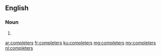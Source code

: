 ==English==

===Noun===
{{head|en|noun plural form}}

# {{plural of|completer|lang=en}}

[[ar:completers]]
[[fr:completers]]
[[ku:completers]]
[[mg:completers]]
[[my:completers]]
[[nl:completers]]